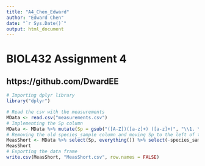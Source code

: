 ```yaml
---
title: "A4_Chen_Edward"
author: "Edward Chen"
date: "`r Sys.Date()`"
output: html_document
---
```


# BIOL432 Assignment 4
## https://github.com/DwardEE

```r
# Importing dplyr library
library("dplyr")

# Read the csv with the measurements
MData <- read.csv("measurements.csv")
# Implementing the Sp column
MData <- MData %>% mutate(Sp = gsub("([A-Z])([a-z]+) ([a-z]+)", "\\1. \\3", species_sample))
# Removing the old species_sample column and moving Sp to the left of the dataframe
MeasShort <- MData %>% select(Sp, everything()) %>% select(-species_sample)
MeasShort
# Exporting the data frame
write.csv(MeasShort, "MeasShort.csv", row.names = FALSE)
```